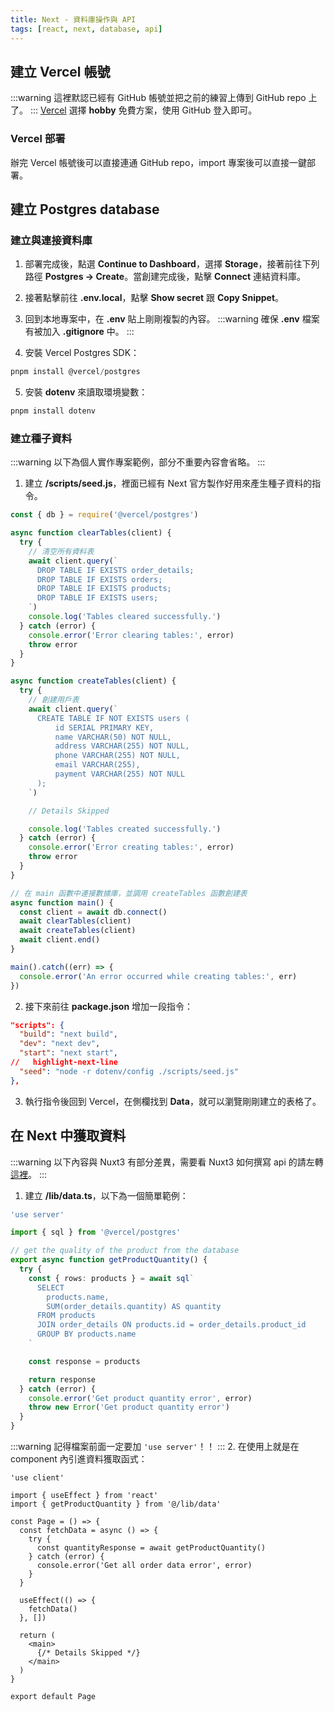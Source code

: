 ```yaml
---
title: Next - 資料庫操作與 API
tags: [react, next, database, api]
---
```

## 建立 Vercel 帳號
:::warning
這裡默認已經有 GitHub 帳號並把之前的練習上傳到 GitHub repo 上了。
:::
[Vercel](https://vercel.com/signup) 選擇 **hobby** 免費方案，使用 GitHub 登入即可。

### Vercel 部署
辦完 Vercel 帳號後可以直接連通 GitHub repo，import 專案後可以直接一鍵部署。


## 建立 Postgres database
### 建立與連接資料庫
1. 部署完成後，點選 **Continue to Dashboard**，選擇 **Storage**，接著前往下列路徑 **Postgres → Create**。當創建完成後，點擊 **Connect** 連結資料庫。

2. 接著點擊前往 **.env.local**，點擊 **Show secret** 跟 **Copy Snippet**。

3. 回到本地專案中，在 **.env** 貼上剛剛複製的內容。
:::warning
確保 **.env** 檔案有被加入 **.gitignore** 中。
:::
4. 安裝 Vercel Postgres SDK：
```powershell
pnpm install @vercel/postgres
```
5. 安裝 **dotenv** 來讀取環境變數：
```powershell
pnpm install dotenv
```

### 建立種子資料
:::warning
以下為個人實作專案範例，部分不重要內容會省略。
:::
1. 建立 **/scripts/seed.js**，裡面已經有 Next 官方製作好用來產生種子資料的指令。  
```js
const { db } = require('@vercel/postgres')

async function clearTables(client) {
  try {
    // 清空所有資料表
    await client.query(`
      DROP TABLE IF EXISTS order_details;
      DROP TABLE IF EXISTS orders;
      DROP TABLE IF EXISTS products;
      DROP TABLE IF EXISTS users;
    `)
    console.log('Tables cleared successfully.')
  } catch (error) {
    console.error('Error clearing tables:', error)
    throw error
  }
}

async function createTables(client) {
  try {
    // 創建用戶表
    await client.query(`
      CREATE TABLE IF NOT EXISTS users (
          id SERIAL PRIMARY KEY,
          name VARCHAR(50) NOT NULL,
          address VARCHAR(255) NOT NULL,
          phone VARCHAR(255) NOT NULL,
          email VARCHAR(255),
          payment VARCHAR(255) NOT NULL
      );
    `)

    // Details Skipped

    console.log('Tables created successfully.')
  } catch (error) {
    console.error('Error creating tables:', error)
    throw error
  }
}

// 在 main 函數中連接數據庫，並調用 createTables 函數創建表
async function main() {
  const client = await db.connect()
  await clearTables(client)
  await createTables(client)
  await client.end()
}

main().catch((err) => {
  console.error('An error occurred while creating tables:', err)
})
```
2. 接下來前往 **package.json** 增加一段指令：
```json
"scripts": {
  "build": "next build",
  "dev": "next dev",
  "start": "next start",
//   highlight-next-line
  "seed": "node -r dotenv/config ./scripts/seed.js"
},
```

3. 執行指令後回到 Vercel，在側欄找到 **Data**，就可以瀏覽剛剛建立的表格了。

## 在 Next 中獲取資料
:::warning
以下內容與 Nuxt3 有部分差異，需要看 Nuxt3 如何撰寫 api 的請左轉[這裡](../02-Vue/06-nuxt_data_fetch.mdx)。
:::
1. 建立 **/lib/data.ts**，以下為一個簡單範例：
```ts
'use server'

import { sql } from '@vercel/postgres'

// get the quality of the product from the database
export async function getProductQuantity() {
  try {
    const { rows: products } = await sql`
      SELECT
        products.name,
        SUM(order_details.quantity) AS quantity
      FROM products
      JOIN order_details ON products.id = order_details.product_id
      GROUP BY products.name
    `

    const response = products

    return response
  } catch (error) {
    console.error('Get product quantity error', error)
    throw new Error('Get product quantity error')
  }
}
```
:::warning
記得檔案前面一定要加 `'use server'`！！
:::
2. 在使用上就是在 component 內引進資料獲取函式：
```tsx
'use client'

import { useEffect } from 'react'
import { getProductQuantity } from '@/lib/data'

const Page = () => {
  const fetchData = async () => {
    try {
      const quantityResponse = await getProductQuantity()
    } catch (error) {
      console.error('Get all order data error', error)
    }
  }

  useEffect(() => {
    fetchData()
  }, [])

  return (
    <main>
      {/* Details Skipped */}
    </main>
  )
}

export default Page
```